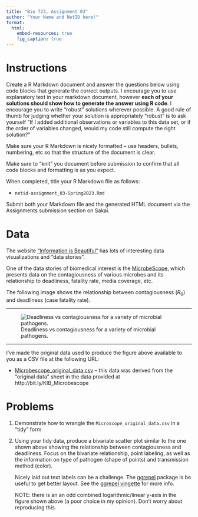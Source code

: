 ```yaml
---
title: "Bio 723, Assignment 03"
author: "Your Name and NetID here!"
format: 
  html:
    embed-resources: true
    fig_caption: true
---
```


# Instructions

Create a R Markdown document and answer the questions below using code blocks that generate the correct outputs. I encourage you to use explanatory text in your markdown document, however **each of your solutions should show how to generate the answer using R code**. I encourage you to write "robust" solutions wherever possible. A good rule of thumb for judging whether your solution is appropriately "robust" is to ask yourself "If I added additional observations or variables to this data set, or if the order of variables changed, would my code still compute the right solution?"

Make sure your R Markdown is nicely formatted -- use headers, bullets, numbering, etc so that the structure of the document is clear.

Make sure to "knit" you document before submission to confirm that all code blocks and formatting is as you expect.

When completed, title your R Markdown file as follows:

-   `netid-assignment_03-Spring2023.Rmd`

Submit both your Markdown file and the generated HTML document via the Assignments submission section on Sakai.

# Data

The website ["Information is Beautiful"](https://informationisbeautiful.net/) has lots of interesting data visualizations and "data stories".

One of the data stories of biomedical interest is the [MicrobeScope](https://informationisbeautiful.net/visualizations/the-microbescope-infectious-diseases-in-context/), which presents data on the contagiousness of various microbes and its relationship to deadliness, fatality rate, media coverage, etc.

The following image shows the relationship between contagiousness ($R_0$) and deadliness (case fatality rate).

---

![Deadliness vs contagiousness for a variety of microbial pathogens.](./figures/image_microbescope.png "Title: Microbescope"){#fig-microbescope fig-align="center"}

---

I've made the original data used to produce the figure above available to you as a CSV file at the following URL:

* [Microbescope_original_data.csv](https://github.com/Bio724/Bio724-Example-Data/raw/main/Microbescope_original_data.csv) -- this data was derived from the "original data" sheet in the data provided at http://bit.ly/KIB_Microbescope


# Problems

1. Demonstrate how to wrangle the `Microscope_original_data.csv` in a "tidy" form

2. Using your tidy data, produce a bivariate scatter plot similar to the one shown above showing the relationship between contagiousness and deadliness. Focus on the bivariate relationship, point labeling, as well as the information on type of pathogen (shape of points) and transmission method (color). 

   Nicely laid out text labels can be a challenge. The [ggrepel](https://github.com/slowkow/ggrepel) package is be useful to get better layout.  See the [ggrepel vingette](https://cran.r-project.org/web/packages/ggrepel/vignettes/ggrepel.html) for more info.

   NOTE: there is an an odd combined logarithmic/linear y-axis in the figure shown above (a poor choice in my opinion). Don't worry about reproducing this.

